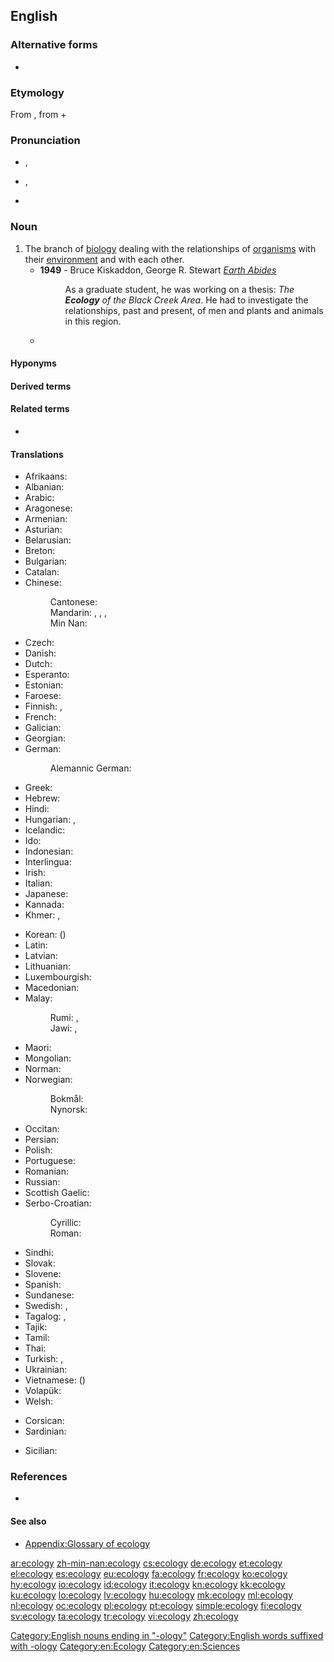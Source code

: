 ==English==

===Alternative forms===
* {{l|en|œcology}} {{qualifier|archaic}}

===Etymology===
From {{der|en|de|Ökologie}}, from {{der|en|grc|οἶκος||house}} + {{m|grc|-λογία||study of}}

===Pronunciation===
* {{a|UK}} {{IPA|/ɛˈkɒlədʒi/|lang=en}}, {{IPA|/ɪˈkɒlədʒi/|lang=en}}
* {{a|US}} {{enPR|ĕkŏlŏjĕ}}, {{IPA|/i.ˈkɑ.lə.dʒi/|lang=en}}
* {{hyphenation|ecol|ogy|lang=en}}

===Noun===
{{en-noun|~|ecologies}}

# The branch of [[biology]] dealing with the relationships of [[organism]]s with their [[environment]] and with each other.
#* '''1949''' - Bruce Kiskaddon, George R. Stewart ''[[w:Earth_Abides|Earth Abides]]''
#*: As a graduate student, he was working on a thesis: ''The '''Ecology''' of the Black Creek Area''. He had to investigate the relationships, past and present, of men and plants and animals in this region.
#* {{quote-magazine|date=2012-01
|author=Robert M. Pringle
|title=How to Be Manipulative
|volume=100|issue=1|page=31
|magazine=[[w:American Scientist|American Scientist]]
|url=http://www.americanscientist.org/issues/feature/2012/1/how-to-be-manipulative
|passage=As in much of biology, the most satisfying truths in '''ecology''' derive from manipulative experimentation. Tinker with nature and quantify how it responds.}}

====Hyponyms====
{{hyp4
| [[agroecology]]
| [[autecology]]
| [[chemical ecology]]
| [[dendroecology]]
| [[ethnoecology]]
| [[geoecology]]
| [[hydroecology]]
| [[macroecology]]
| [[myrmecology]]
| [[palaeoecology]]
| [[paleoecology]]
| [[photoecology]]
| [[radioecology]]
| [[restoration ecology]]
| [[social ecology]]
| [[socioecology]]
| [[synecology]]
}}

====Derived terms====
{{der3|lang=en|eco-|ecological|ecologist|ecosystem|ecotribe|ecology block|autecology|synecology|dendroecology|myrmecology|chemical ecology|radioecology|restoration ecology|photoecology|macroecology|paleoecology|ethnoecology|agroecology|hydroecology|geoecology|socioecology|zooecology|microecology|bioecology|cultural ecology|astroecology|deep ecology}}

====Related terms====
* {{l|en|ecology block}}

====Translations====
{{trans-top|branch of biology}}
* Afrikaans: {{t|af|ekologië}}
* Albanian: {{t|sq|ekologji|f}}
* Arabic: {{t|ar|عِلْم اَلْبِيئَة|m}}
* Aragonese: {{t|an|ecolochía|f}}
* Armenian: {{t+|hy|էկոլոգիա}}
* Asturian: {{t|ast|ecoloxía|f}}
* Belarusian: {{t|be|экало́гія|f}}
* Breton: {{t|br|ekoloji|f}}
* Bulgarian: {{t+|bg|екология|f}}
* Catalan: {{t|ca|ecologia|f}}
* Chinese:
*: Cantonese: {{t|yue|生態|tr=saang1taai3|sc=Hant}}
*: Mandarin: {{t+|cmn|生態|sc=Hani}}, {{t+|cmn|生态|tr=shēngtài|sc=Hani}}, {{t|cmn|生態學|sc=Hani}}, {{t+|cmn|生态学|tr=shēngtàixué|sc=Hani}}
*: Min Nan: {{t|nan|生態學|tr=seng-thài-ha̍k|sc=Hani}}
* Czech: {{t+|cs|ekologie|f}}
* Danish: {{t+|da|økologi|c}}
* Dutch: {{t+|nl|ecologie|f}}
* Esperanto: {{t|eo|ekologio}}
* Estonian: {{t|et|ökoloogia}}
* Faroese: {{t+|fo|vistfrøði|f}}
* Finnish: {{t+|fi|ekologia}}, {{t|fi|ympäristötiede}}
* French: {{t+|fr|écologie|f}}
* Galician: {{t|gl|ecoloxía|f}}
* Georgian: {{t|ka|ეკოლოგია}}
* German: {{t+|de|Ökologie|f}}
*: Alemannic German: {{t|gsw|Ökologie|f}}
* Greek: {{t+|el|οικολογία|f}}
* Hebrew: {{t+|he|אקולוגיה|f|tr=ekologyia}}
* Hindi: {{t|hi|पारिस्थितिकी}}
* Hungarian: {{t+|hu|ökológia}}, {{t+|hu|környezettan}}
* Icelandic: {{t|is|vistifræði|n}}
* Ido: {{t+|io|ekologio}}
* Indonesian: {{t+|id|ekologi}}
* Interlingua: {{t|ia|ecologia}}
* Irish: {{t|ga|éiceolaíocht|f}}
* Italian: {{t+|it|ecologia|f}}
* Japanese: {{t|ja|生態学|tr=せいたいがく, seitaigaku|sc=Jpan}}
* Kannada: {{t+|kn|ಹೊಂದಿಕೆಯರಿಮೆ}}
* Khmer: {{t|km|បរិស្ថានវិទ្យា|tr=bɑɑrestʰaan vityie}}, {{t|km|និវេសនវិទ្យា|tr=niveih vityie}}
{{trans-mid}}
* Korean: {{t+|ko|생태학|tr=sangdae-hak|sc=Kore}} ({{t+|ko|生態學|sc=Kore}})
* Latin: {{t|la|oecologia|f}}
* Latvian: {{t+|lv|ekoloģija|f}}
* Lithuanian: {{t|lt|ekologija|f}}
* Luxembourgish: {{t|lb|Ökologie|f}}
* Macedonian: {{t|mk|еколо́гија|f}}
* Malay:
*: Rumi: {{t|ms|kaji alam hayat}}, {{t+|ms|ekologi}}
*: Jawi: {{t|ms|کاجي عالم حيات|sc=Arab}}, {{t+|ms|ايکولوݢي|sc=Arab}}
* Maori: {{t|mi|mātai hauropi}}
* Mongolian: {{t|mn|орчинзүй}}
* Norman: {{t|nrf|écologie|f}} {{qualifier|Jersey}}
* Norwegian:
*: Bokmål: {{t+|nb|økologi|m}}
*: Nynorsk: {{t|nn|økologi|m}}
* Occitan: {{t+|oc|ecologia|f}}
* Persian: {{t|fa|بوم‌شناسی|tr=bum-šenâsi|sc=fa-Arab}}
* Polish: {{t+|pl|ekologia|f}}
* Portuguese: {{t+|pt|ecologia|f}}
* Romanian: {{t+|ro|ecologie|f}}
* Russian: {{t+|ru|эколо́гия|f}}
* Scottish Gaelic: {{t|gd|eag-eòlas|m}}
* Serbo-Croatian:
*: Cyrillic: {{t|sh|екологија|f|sc=Cyrl}}
*: Roman: {{t+|sh|ekologija|f}}
* Sindhi: {{t+|sd|سَهِجِياڀياس|sc=sd-Arab}}
* Slovak: {{t|sk|ekológia|f}}
* Slovene: {{t+|sl|ekologija|f}}
* Spanish: {{t+|es|ecología|f}}
* Sundanese: {{t|su|ékologi}}
* Swedish: {{t+|sv|ekologi|c}}, {{t|sv|miljöforskning}}
* Tagalog: {{t|tl|palamuhayan}}, {{t|tl|ekolohiya}}
* Tajik: {{t|tg|экология|sc=Cyrl}}
* Tamil: {{t+|ta|சூழ்நிலையியல்}}
* Thai: {{t|th|นิเวศวิทยา|tr=níwêt wíttáyaa}}
* Turkish: {{t|tr|çevre bilimi}}, {{t+|tr|ekoloji}}
* Ukrainian: {{t+|uk|еколо́гія|f}}
* Vietnamese: {{t+|vi|sinh thái học}} ({{t|vi|生態學}})
* Volapük: {{t|vo|köolog}}
* Welsh: {{t|cy|ecoleg|f}}
{{trans-bottom}}

{{checktrans-top}}
* Corsican: {{t-check|co|ekologia}} <!-- was "[[ekologia]]?" -->
* Sardinian: {{t-check|sc|ecologia|f}} <!-- was "[[ecologia]]?" -->
{{checktrans-mid}}
* Sicilian: {{t-check|scn|ecologia|f}} <!-- was "[[ecologia]]?" -->
{{checktrans-bottom}}

===References===
* {{pedia}}

====See also====
* [[Appendix:Glossary of ecology]]

[[Category:English nouns ending in "-ology"]]
[[Category:English words suffixed with -ology]]
[[Category:en:Ecology]]
[[Category:en:Sciences]]

[[ar:ecology]]
[[zh-min-nan:ecology]]
[[cs:ecology]]
[[de:ecology]]
[[et:ecology]]
[[el:ecology]]
[[es:ecology]]
[[eu:ecology]]
[[fa:ecology]]
[[fr:ecology]]
[[ko:ecology]]
[[hy:ecology]]
[[io:ecology]]
[[id:ecology]]
[[it:ecology]]
[[kn:ecology]]
[[kk:ecology]]
[[ku:ecology]]
[[lo:ecology]]
[[lv:ecology]]
[[hu:ecology]]
[[mk:ecology]]
[[ml:ecology]]
[[nl:ecology]]
[[oc:ecology]]
[[pl:ecology]]
[[pt:ecology]]
[[simple:ecology]]
[[fi:ecology]]
[[sv:ecology]]
[[ta:ecology]]
[[tr:ecology]]
[[vi:ecology]]
[[zh:ecology]]